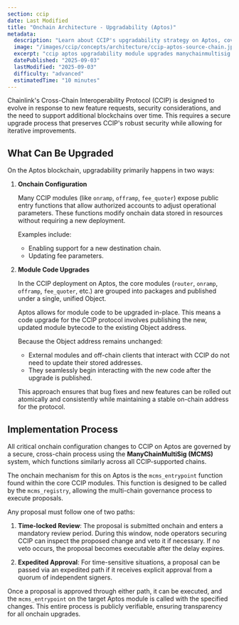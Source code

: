 ```yaml
---
section: ccip
date: Last Modified
title: "Onchain Architecture - Upgradability (Aptos)"
metadata:
  description: "Learn about CCIP's upgradability strategy on Aptos, covering onchain configuration, module code upgrades, the timelocked review process and the cross-chain MCMS-based governance process."
  image: "/images/ccip/concepts/architecture/ccip-aptos-source-chain.jpg"
  excerpt: "ccip aptos upgradability module upgrades manychainmultisig timelock governance configuration changes module code upgrades upgrade authority backward compatibility secure evolution expedited approval"
  datePublished: "2025-09-03"
  lastModified: "2025-09-03"
  difficulty: "advanced"
  estimatedTime: "10 minutes"
---
```


Chainlink's Cross-Chain Interoperability Protocol (CCIP) is designed to evolve in response to new feature requests, security considerations, and the need to support additional blockchains over time. This requires a secure upgrade process that preserves CCIP's robust security while allowing for iterative improvements.

## What Can Be Upgraded

On the Aptos blockchain, upgradability primarily happens in two ways:

1. **Onchain Configuration**

   Many CCIP modules (like `onramp`, `offramp`, `fee_quoter`) expose public entry functions that allow authorized accounts to adjust operational parameters. These functions modify onchain data stored in resources without requiring a new deployment.

   Examples include:
   - Enabling support for a new destination chain.
   - Updating fee parameters.

1. **Module Code Upgrades**

   In the CCIP deployment on Aptos, the core modules (`router`, `onramp`, `offramp`, `fee_quoter`, etc.) are grouped into packages and published under a single, unified Object.

   Aptos allows for module code to be upgraded in-place. This means a code upgrade for the CCIP protocol involves publishing the new, updated module bytecode to the existing Object address.

   Because the Object address remains unchanged:
   - External modules and off-chain clients that interact with CCIP do not need to update their stored addresses.
   - They seamlessly begin interacting with the new code after the upgrade is published.

   This approach ensures that bug fixes and new features can be rolled out atomically and consistently while maintaining a stable on-chain address for the protocol.

## Implementation Process

All critical onchain configuration changes to CCIP on Aptos are governed by a secure, cross-chain process using the **ManyChainMultiSig (MCMS)** system, which functions similarly across all CCIP-supported chains.

The onchain mechanism for this on Aptos is the `mcms_entrypoint` function found within the core CCIP modules. This function is designed to be called by the `mcms_registry`, allowing the multi-chain governance process to execute proposals.

Any proposal must follow one of two paths:

1. **Time-locked Review**: The proposal is submitted onchain and enters a mandatory review period. During this window, node operators securing CCIP can inspect the proposed change and veto it if necessary. If no veto occurs, the proposal becomes executable after the delay expires.

1. **Expedited Approval**: For time-sensitive situations, a proposal can be passed via an expedited path if it receives explicit approval from a quorum of independent signers.

Once a proposal is approved through either path, it can be executed, and the `mcms_entrypoint` on the target Aptos module is called with the specified changes. This entire process is publicly verifiable, ensuring transparency for all onchain upgrades.
